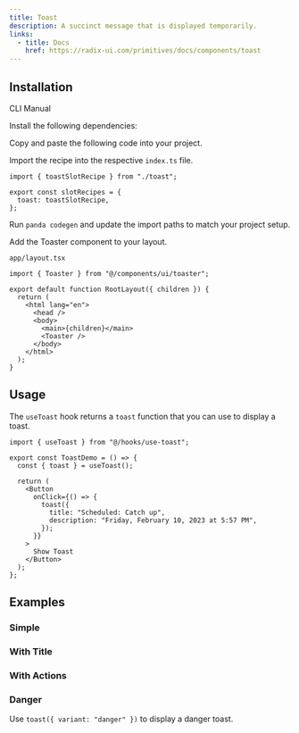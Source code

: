 ```yaml
---
title: Toast
description: A succinct message that is displayed temporarily.
links:
  - title: Docs
    href: https://radix-ui.com/primitives/docs/components/toast
---
```


<ComponentPreview name="toast-demo" />

## Installation

<InstallationTabs>

<TabsList>
  <TabsTrigger value="cli">CLI</TabsTrigger>
  <TabsTrigger value="manual">Manual</TabsTrigger>
</TabsList>

<TabsContent value="cli">

<PackageRunner command="nore-ui-cli@latest add toast" />

</TabsContent>

<TabsContent value="manual">

<Steps>

<Step>Install the following dependencies:</Step>

<PackageInstaller name="@radix-ui/react-toast" />

<Step>Copy and paste the following code into your project.</Step>

<ComponentSource name="toast.ts" type="slot-recipe" />

<ComponentSource name="toast.tsx" type="component" />

<ComponentSource name="toaster.tsx" type="component" />

<ComponentSource name="use-toast.ts" type="hook" />

<Step>Import the recipe into the respective `index.ts` file.</Step>

```tsx
import { toastSlotRecipe } from "./toast";

export const slotRecipes = {
  toast: toastSlotRecipe,
};
```

<Step>Run `panda codegen` and update the import paths to match your project setup.</Step>

<Step>Add the Toaster component to your layout.</Step>

`app/layout.tsx`

```tsx
import { Toaster } from "@/components/ui/toaster";

export default function RootLayout({ children }) {
  return (
    <html lang="en">
      <head />
      <body>
        <main>{children}</main>
        <Toaster />
      </body>
    </html>
  );
}
```

</Steps>

</TabsContent>

</InstallationTabs>

## Usage

The `useToast` hook returns a `toast` function that you can use to display a toast.

```tsx
import { useToast } from "@/hooks/use-toast";
```

```tsx
export const ToastDemo = () => {
  const { toast } = useToast();

  return (
    <Button
      onClick={() => {
        toast({
          title: "Scheduled: Catch up",
          description: "Friday, February 10, 2023 at 5:57 PM",
        });
      }}
    >
      Show Toast
    </Button>
  );
};
```

<Alert
  variant="info"
  description="To display multiple toasts at the same time, you can update the TOAST_LIMIT in use-toast.ts."
/>

## Examples

### Simple

<ComponentPreview name="toast-simple" />

### With Title

<ComponentPreview name="toast-title" />

### With Actions

<ComponentPreview name="toast-action" />

### Danger

Use `toast({ variant: "danger" })` to display a danger toast.

<ComponentPreview name="toast-danger" />
